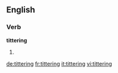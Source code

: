 ==English==

===Verb===
'''tittering'''

# {{present participle of|titter}}

[[de:tittering]]
[[fr:tittering]]
[[it:tittering]]
[[vi:tittering]]